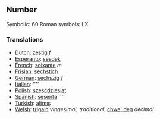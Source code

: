 ==Number==

Symbolic: 60
Roman symbols: LX

===Translations===

*[[Dutch]]: [[zestig]] ''f''
*[[Esperanto]]: [[sesdek]]
*[[French]]: [[soixante]] ''m''
*[[Frisian]]: [[sechstich]]
*[[German]]: [[sechszig]] ''f''
*[[Italian]]: [[]] ''''
*[[Polish]]: [[sześćdziesiąt]]
*[[Spanish]]: [[sesenta]] ''''
*[[Turkish]]: [[altmış]]
*[[Welsh]]: [[trigain]] ''vingesimal, traditional'', [[chwe' deg]] ''decimal''
